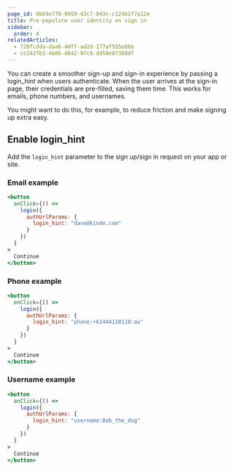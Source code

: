 ```yaml
---
page_id: 6b84e778-0459-43c7-843c-c124b1f7a12e
title: Pre-populate user identity on sign in
sidebar:
  order: 4
relatedArticles:
  - 720fcdda-daa6-4dff-ad2d-177af555e6bb
  - cc242fb3-4b06-4842-97c8-dd58e87308df
---
```


You can create a smoother sign-up and sign-in experience by passing a login_hint when users authenticate. When the user arrives at the sign-in page, their credentials are pre-filled, saving them time. This works for emails, phone numbers, and usernames.

You might want to do this, for example, to reduce friction and make signing up extra easy.

## Enable login_hint

Add the `login_hint` parameter to the sign up/sign in request on your app or site. 

### Email example

```jsx
<button
  onClick={() =>
    login({
      authUrlParams: {
        login_hint: "dave@kinde.com"
      }
    })
  }
>
  Continue
</button>
```

### Phone example

```jsx
<button
  onClick={() =>
    login({
      authUrlParams: {
        login_hint: "phone:+61444110110:au"
      }
    })
  }
>
  Continue
</button>
```

### Username example

```jsx
<button
  onClick={() =>
    login({
      authUrlParams: {
        login_hint: "username:Bob_the_dog"
      }
    })
  }
>
  Continue
</button>
```
